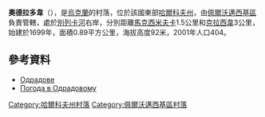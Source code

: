 {{coord|49|18|14|N|36|25|51|E|scale:100000_region:UA|display=title}}

'''奧德拉多韋'''（{{lang-uk|Одрадове}}），是[[烏克蘭|烏克蘭]]的村落，位於該國東部[[哈爾科夫州|哈爾科夫州]]，由[[佩爾沃邁西基區|佩爾沃邁西基區]]負責管轄，處於[[別列卡河|別列卡河]]右岸，分別距離[[馬克西米夫卡_(佩爾沃邁西基區)|馬克西米夫卡]]1.5公里和[[克拉西韋|克拉西韋]]3公里，始建於1699年，面積0.89平方公里，海拔高度92米，2001年人口404。

==參考資料==
* [http://w1.c1.rada.gov.ua/pls/z7502/A005?rdat1=09.01.2009&rf7571=33872 Одрадове]{{dead link|date=2017年12月 |bot=InternetArchiveBot |fix-attempted=yes }}
* [http://weather.in.ua/ua/har'kovskaja/18504/ Погода в Одрадовому]{{Wayback|url=http://weather.in.ua/ua/har%27kovskaja/18504/ |date=20160407142615 }}

{{DEFAULTSORT:Одрадове}}
[[Category:哈爾科夫州村落|Category:哈爾科夫州村落]]
[[Category:佩爾沃邁西基區村落|Category:佩爾沃邁西基區村落]]


{{Kharkiv-geo-stub}}